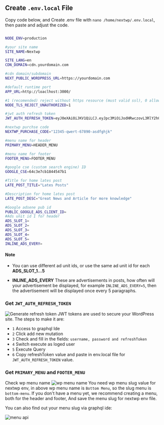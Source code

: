 ## Create `.env.local` File
Copy code below, and Create .env file with `nano /home/nextwp/.env.local`, then paste and adjust the code.
```bash filename="#/home/nextwp/.env.local" copy

NODE_ENV=production

#your site name
SITE_NAME=Nextwp 

SITE_LANG=en
CDN_DOMAIN=cdn.yourdomain.com

#cdn domain/subdomain
NEXT_PUBLIC_WORDPRESS_URL=https://yourdomain.com

#default runtime port
APP_URL=http://loaclhost:3000/ 

#1 (recomended) reject without https resource (must valid ssl), 0 allow both http and https resource,
NODE_TLS_REJECT_UNAUTHORIZED=1

#jwt auth refresh token
JWT_AUTH_REFRESH_TOKEN=eyJ0eXAiOiJKV1QiLCJ.eyJpc3MiOiJodHRwczovL3RlY2h0cmlidW5lLnRlc3QiLCJpYXQiOjE3MDY5MDkzNjIsIm5iZiI6MTcwNjkwOTM2MiwiZXhwIjoxNzM4NDQ1MzYyLCJkYXRhIjp7InVzZXIiOnsiaWQiOiIxIiwidXNlcl9zZWNyZXQiOiJncmFwaHFsX2p3dF82NTU0ZjJiOTFlM.r04VJmUaLZJNlUomXHeSmXLn3a-keziI60M1ul0hZao

#nextwp purchse code
NEXTWP_PURCHASE_CODE="12345-qwert-67890-asdfghjk"

#menu name for header
PRIMARY_MENU=HEADER_MENU

#menu name for footer
FOOTER_MENU=FOOTER_MENU

#google cse (custom search engine) ID
GOOGLE_CSE=64c3e7cb1844547b1

#Title for home lates post
LATE_POST_TITLE="Lates Posts"

#Description for home lates post
LATE_POST_DESC="Great News and Article for more knowledge"

#Google adsene pub id
PUBLIC_GOOGLE_ADS_CLIENT_ID=
#Ads unit id 1 for header
ADS_SLOT_1=
ADS_SLOT_2=
ADS_SLOT_3=
ADS_SLOT_4=
ADS_SLOT_5=
INLINE_ADS_EVERY=

```
#### Note
- You can use different ad unit ids, or use the same ad unit id for each **ADS_SLOT_1...5**

- **INLINE_ADS_EVERY** These are advertisements in posts, how often will your advertisement be displayed, for example `INLINE_ADS_EVERY=5`, then the advertisement will be displayed once every 5 paragraphs.


### Get `JWT_AUTH_REFRESH_TOKEN`

![Generate refresh token](/generate.png)
JWT tokens are used to secure your WordPress site. The steps to make it are:

- `1` Access to graphql Ide
- `2` Click add new mutation
- `3` Check and fill in the fields: `username, password and refreshToken`
- `4` Switch execute as loged user
- `5` Execute Query
- `6` Copy refreshToken value and paste in env.local file for `JWT_AUTH_REFRESH_TOKEN` value.

### Get `PRIMARY_MENU` and `FOOTER_MENU`
Check wp menu name
![wp menu name](/wpmenu.png)
You need wp menu slug value for nextwp env, in above wp menu name is `Bottom Menu`, so the slug menu is `bottom-menu`.
If you don't have a menu yet, we recommend creating a menu, both for the header and footer, And save the menu slug for nextwp env file.

You can also find out your menu slug via graphql ide:

![menu api](/menuapi.png)